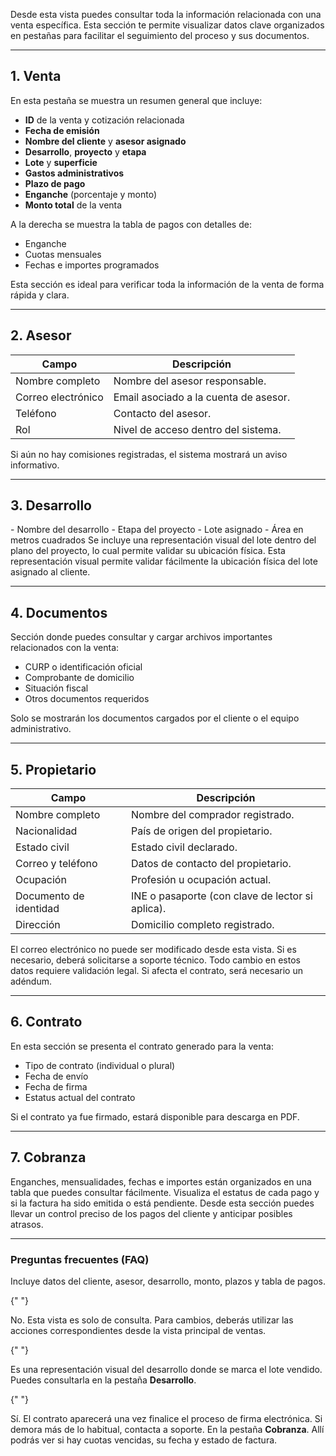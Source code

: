 Desde esta vista puedes consultar toda la información relacionada con una venta específica. Esta sección te permite visualizar datos clave organizados en pestañas para facilitar el seguimiento del proceso y sus documentos.

---

## 1. Venta

<CardGroup cols={2}>
  <Card title="Resumen de la venta" icon="receipt">
    En esta pestaña se muestra un resumen general que incluye:
    <ul>
      <li><strong>ID</strong> de la venta y cotización relacionada</li>
      <li><strong>Fecha de emisión</strong></li>
      <li><strong>Nombre del cliente</strong> y <strong>asesor asignado</strong></li>
      <li><strong>Desarrollo</strong>, <strong>proyecto</strong> y <strong>etapa</strong></li>
      <li><strong>Lote</strong> y <strong>superficie</strong></li>
      <li><strong>Gastos administrativos</strong></li>
      <li><strong>Plazo de pago</strong></li>
      <li><strong>Enganche</strong> (porcentaje y monto)</li>
      <li><strong>Monto total</strong> de la venta</li>
    </ul>
  </Card>

  <Card title="Tabla de pagos" icon="calendar-check">
    A la derecha se muestra la tabla de pagos con detalles de:
    <ul>
      <li>Enganche</li>
      <li>Cuotas mensuales</li>
      <li>Fechas e importes programados</li>
    </ul>
  </Card>
</CardGroup>

<Tip>
  Esta sección es ideal para verificar toda la información de la venta de forma
  rápida y clara.
</Tip>

---

## 2. Asesor

| Campo              | Descripción                           |
| ------------------ | ------------------------------------- |
| Nombre completo    | Nombre del asesor responsable.        |
| Correo electrónico | Email asociado a la cuenta de asesor. |
| Teléfono           | Contacto del asesor.                  |
| Rol                | Nivel de acceso dentro del sistema.   |

<Info>
  Si aún no hay comisiones registradas, el sistema mostrará un aviso
  informativo.
</Info>

---

## 3. Desarrollo

<CardGroup cols={2}>
  <Card title="Datos del desarrollo" icon="map">
    - Nombre del desarrollo  
    - Etapa del proyecto  
    - Lote asignado  
    - Área en metros cuadrados
  </Card>

  <Card title="Mapa del lote (chepina)" icon="map-pin">
    Se incluye una representación visual del lote dentro del plano del proyecto, lo cual permite validar su ubicación física.
  </Card>
</CardGroup>

<Note>
  Esta representación visual permite validar fácilmente la ubicación física del
  lote asignado al cliente.
</Note>

---

## 4. Documentos

Sección donde puedes consultar y cargar archivos importantes relacionados con la venta:

- CURP o identificación oficial
- Comprobante de domicilio
- Situación fiscal
- Otros documentos requeridos

<Check>
  Solo se mostrarán los documentos cargados por el cliente o el equipo
  administrativo.
</Check>

---

## 5. Propietario

| Campo                  | Descripción                                      |
| ---------------------- | ------------------------------------------------ |
| Nombre completo        | Nombre del comprador registrado.                 |
| Nacionalidad           | País de origen del propietario.                  |
| Estado civil           | Estado civil declarado.                          |
| Correo y teléfono      | Datos de contacto del propietario.               |
| Ocupación              | Profesión u ocupación actual.                    |
| Documento de identidad | INE o pasaporte (con clave de lector si aplica). |
| Dirección              | Domicilio completo registrado.                   |

<Info>
  El correo electrónico no puede ser modificado desde esta vista. Si es
  necesario, deberá solicitarse a soporte técnico.
</Info>

<Note>
  Todo cambio en estos datos requiere validación legal. Si afecta el contrato,
  será necesario un adéndum.
</Note>

---

## 6. Contrato

En esta sección se presenta el contrato generado para la venta:

- Tipo de contrato (individual o plural)
- Fecha de envío
- Fecha de firma
- Estatus actual del contrato

<Check>
  Si el contrato ya fue firmado, estará disponible para descarga en PDF.
</Check>

---

## 7. Cobranza

<CardGroup cols={2}>
  <Card title="Detalle de pagos" icon="file-spreadsheet">
    Enganches, mensualidades, fechas e importes están organizados en una tabla
    que puedes consultar fácilmente.
  </Card>
  <Card title="Facturación" icon="file-invoice-dollar">
    Visualiza el estatus de cada pago y si la factura ha sido emitida o está
    pendiente.
  </Card>
</CardGroup>

<Tip>
  Desde esta sección puedes llevar un control preciso de los pagos del cliente y
  anticipar posibles atrasos.
</Tip>

---

### Preguntas frecuentes (FAQ)

<AccordionGroup type="multiple">
  <Accordion title="¿Qué incluye el resumen de venta?">
    Incluye datos del cliente, asesor, desarrollo, monto, plazos y tabla de pagos.
  </Accordion>

{" "}

<Accordion title="¿Puedo editar estos datos?">
  No. Esta vista es solo de consulta. Para cambios, deberás utilizar las
  acciones correspondientes desde la vista principal de ventas.
</Accordion>

{" "}

<Accordion title="¿Dónde veo la ubicación del lote?">
  Es una representación visual del desarrollo donde se marca el lote vendido.
  Puedes consultarla en la pestaña <strong>Desarrollo</strong>.
</Accordion>

{" "}

<Accordion title="¿Qué sucede si el contrato aún no aparece?">
  Sí. El contrato aparecerá una vez finalice el proceso de firma electrónica. Si
  demora más de lo habitual, contacta a soporte.
</Accordion>

  <Accordion title="¿Puedo consultar pagos vencidos aquí?">
    En la pestaña <strong>Cobranza</strong>. Allí podrás ver si hay cuotas vencidas, su fecha y estado de factura.
  </Accordion>
</AccordionGroup>
